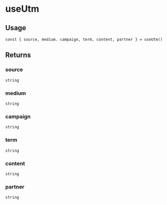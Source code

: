 
<Meta title="triple-web / useUtm" />

# useUtm

## Usage

```tsx
const { source, medium. campaign, term, content, partner } = useUtm()
```

## Returns

### source

`string`

### medium

`string`

### campaign

`string`

### term

`string`

### content

`string`

### partner

`string`
